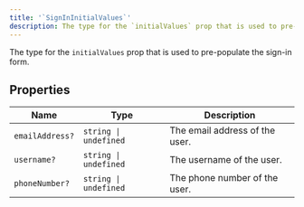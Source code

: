 ```yaml
---
title: '`SignInInitialValues`'
description: The type for the `initialValues` prop that is used to pre-populate the sign-in form.
---
```


The type for the `initialValues` prop that is used to pre-populate the sign-in form.

## Properties

| Name | Type | Description |
| --- | --- | --- |
| `emailAddress?` | `string \| undefined` | The email address of the user. |
| `username?` | `string \| undefined` | The username of the user. |
| `phoneNumber?` | `string \| undefined` | The phone number of the user. |